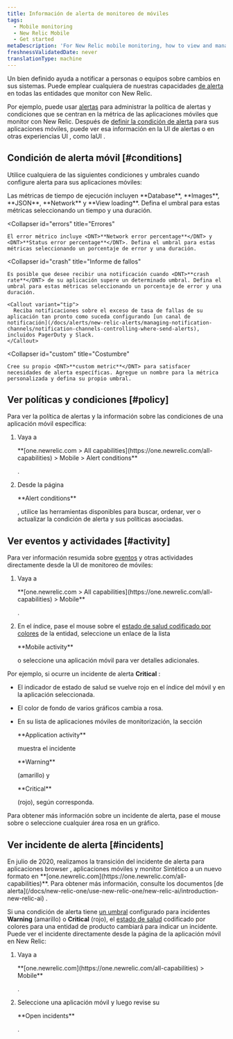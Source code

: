```yaml
---
title: Información de alerta de monitoreo de móviles
tags:
  - Mobile monitoring
  - New Relic Mobile
  - Get started
metaDescription: 'For New Relic mobile monitoring, how to view and manage alert policies, conditions, incidents, and other activity and events.'
freshnessValidatedDate: never
translationType: machine
---
```


Un <InlinePopover type="alerts"/>bien definido ayuda a notificar a personas o equipos sobre cambios en sus sistemas. Puede emplear cualquiera de nuestras capacidades [de alerta](/docs/alerts-applied-intelligence) en todas las entidades que monitor con New Relic.

Por ejemplo, puede usar [alertas](/docs/alerts-applied-intelligence/new-relic-alerts/get-started/introduction-alerts) para administrar la política de alertas y condiciones que se centran en la métrica de las aplicaciones móviles que monitor con New Relic. Después de [definir la condición de alerta](/docs/alerts-applied-intelligence/new-relic-alerts/alert-conditions/create-alert-conditions) para sus aplicaciones móviles, puede ver esa información en la UI de alertas o en otras experiencias UI , como laUI <InlinePopover type="mobile"/>.

## Condición de alerta móvil [#conditions]

Utilice cualquiera de las siguientes condiciones y umbrales cuando configure alerta para sus aplicaciones móviles:

<CollapserGroup>
  <Collapser
    id="execution"
    title="Tiempo de ejecución"
  >
    Las métricas de tiempo de ejecución incluyen <DNT>**Database**</DNT>, <DNT>**Images**</DNT>, <DNT>**JSON**</DNT>, <DNT>**Network**</DNT> y <DNT>**View loading**</DNT>. Defina el umbral para estas métricas seleccionando un tiempo y una duración.
  </Collapser>

  <Collapser
    id="errors"
    title="Errores"
  >
    El error métrico incluye <DNT>**Network error percentage**</DNT> y <DNT>**Status error percentage**</DNT>. Defina el umbral para estas métricas seleccionando un porcentaje de error y una duración.
  </Collapser>

  <Collapser
    id="crash"
    title="Informe de fallos"
  >
    Es posible que desee recibir una notificación cuando <DNT>**crash rate**</DNT> de su aplicación supere un determinado umbral. Defina el umbral para estas métricas seleccionando un porcentaje de error y una duración.

    <Callout variant="tip">
      Reciba notificaciones sobre el exceso de tasa de fallas de su aplicación tan pronto como suceda configurando [un canal de notificación](/docs/alerts/new-relic-alerts/managing-notification-channels/notification-channels-controlling-where-send-alerts), incluidos PagerDuty y Slack.
    </Callout>
  </Collapser>

  <Collapser
    id="custom"
    title="Costumbre"
  >
    Cree su propio <DNT>**custom metric**</DNT> para satisfacer necesidades de alerta específicas. Agregue un nombre para la métrica personalizada y defina su propio umbral.
  </Collapser>
</CollapserGroup>

## Ver políticas y condiciones [#policy]

Para ver la política de alertas y la información sobre las condiciones de una aplicación móvil específica:

1. Vaya a

   <DNT>
     **[one.newrelic.com > All capabilities](https://one.newrelic.com/all-capabilities) > Mobile > Alert conditions**
   </DNT>

   .

2. Desde la página

   <DNT>
     **Alert conditions**
   </DNT>

   , utilice las herramientas disponibles para buscar, ordenar, ver o actualizar la condición de alerta y sus políticas asociadas.

## Ver eventos y actividades [#activity]

Para ver información resumida sobre [eventos](/docs/alerts/new-relic-alerts-beta/getting-started/alerts-glossary#event) y otras actividades directamente desde la UI de monitoreo de móviles:

1. Vaya a

   <DNT>
     **[one.newrelic.com > All capabilities](https://one.newrelic.com/all-capabilities) > Mobile**
   </DNT>

   .

2. En el índice, pase el mouse sobre el [estado de salud codificado por colores](/docs/alerts/new-relic-alerts-beta/getting-started/alerts-glossary#health-status) de la entidad, seleccione un enlace de la lista

   <DNT>
     **Mobile activity**
   </DNT>

   o seleccione una aplicación móvil para ver detalles adicionales.

Por ejemplo, si ocurre un incidente de alerta <DNT>**Critical**</DNT> :

* El indicador de estado de salud se vuelve rojo en el índice del móvil y en la aplicación seleccionada.

* El color de fondo de varios gráficos cambia a rosa.

* En su lista de aplicaciones móviles de monitorización, la sección

  <DNT>
    **Application activity**
  </DNT>

  muestra el incidente

  <DNT>
    **Warning**
  </DNT>

  (amarillo) y

  <DNT>
    **Critical**
  </DNT>

  (rojo), según corresponda.

Para obtener más información sobre un incidente de alerta, pase el mouse sobre o seleccione cualquier área rosa en un gráfico.

## Ver incidente de alerta [#incidents]

<Callout variant="important">
  En julio de 2020, realizamos la transición del incidente de alerta para aplicaciones browser , aplicaciones móviles y monitor Sintético a un nuevo formato en <DNT>**[one.newrelic.com](https://one.newrelic.com/all-capabilities)**</DNT>. Para obtener más información, consulte los documentos [de alerta](/docs/new-relic-one/use-new-relic-one/new-relic-ai/introduction-new-relic-ai) .
</Callout>

Si una condición de alerta tiene [un umbral](/docs/alerts/new-relic-alerts-beta/getting-started/alerts-glossary#alert-threshold) configurado para incidentes <DNT>**Warning**</DNT> (amarillo) o <DNT>**Critical**</DNT> (rojo), el [estado de salud](/docs/alerts/new-relic-alerts-beta/getting-started/alerts-glossary#health-status) codificado por colores para una entidad de producto cambiará para indicar un incidente. Puede ver el incidente directamente desde la página de la aplicación móvil en New Relic:

1. Vaya a

   <DNT>
     **[one.newrelic.com](https://one.newrelic.com/all-capabilities) > Mobile**
   </DNT>

   .

2. Seleccione una aplicación móvil y luego revise su

   <DNT>
     **Open incidents**
   </DNT>

   .
